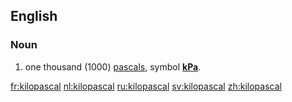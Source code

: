{{also|kilo-pascal}}
==English==

===Noun===
{{en-noun}}

# one thousand (1000) [[pascal]]s, symbol '''[[kPa]]'''.

[[fr:kilopascal]]
[[nl:kilopascal]]
[[ru:kilopascal]]
[[sv:kilopascal]]
[[zh:kilopascal]]